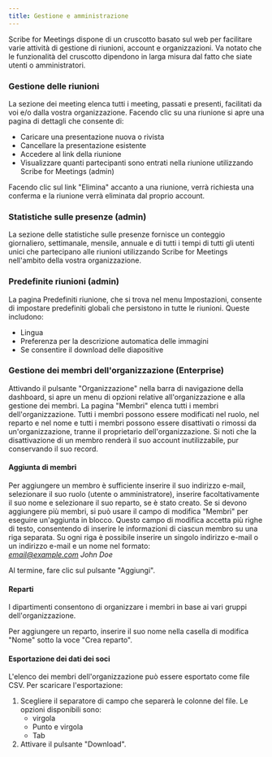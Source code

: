 ```yaml
---
title: Gestione e amministrazione
---
```



Scribe for Meetings dispone di un cruscotto basato sul web per facilitare varie attività di gestione di riunioni, account e organizzazioni.
Va notato che le funzionalità del cruscotto dipendono in larga misura dal fatto che siate utenti o amministratori.

### Gestione delle riunioni

La sezione dei meeting elenca tutti i meeting, passati e presenti, facilitati da voi e/o dalla vostra organizzazione. Facendo clic su una riunione si apre una pagina di dettagli che consente di:
* Caricare una presentazione nuova o rivista
* Cancellare la presentazione esistente
* Accedere al link della riunione
* Visualizzare quanti partecipanti sono entrati nella riunione utilizzando Scribe for Meetings (admin)

Facendo clic sul link "Elimina" accanto a una riunione, verrà richiesta una conferma e la riunione verrà eliminata dal proprio account.

### Statistiche sulle presenze (admin)

La sezione delle statistiche sulle presenze fornisce un conteggio giornaliero, settimanale, mensile, annuale e di tutti i tempi di tutti gli utenti unici che partecipano alle riunioni utilizzando Scribe for Meetings nell'ambito della vostra organizzazione.

### Predefinite riunioni (admin)

La pagina Predefiniti riunione, che si trova nel menu Impostazioni, consente di impostare predefiniti globali che persistono in tutte le riunioni. Queste includono:
* Lingua
* Preferenza per la descrizione automatica delle immagini
* Se consentire il download delle diapositive

### Gestione dei membri dell'organizzazione (Enterprise)

Attivando il pulsante "Organizzazione" nella barra di navigazione della dashboard, si apre un menu di opzioni relative all'organizzazione e alla gestione dei membri. La pagina "Membri" elenca tutti i membri dell'organizzazione. Tutti i membri possono essere modificati nel ruolo, nel reparto e nel nome e tutti i membri possono essere disattivati o rimossi da un'organizzazione, tranne il proprietario dell'organizzazione. Si noti che la disattivazione di un membro renderà il suo account inutilizzabile, pur conservando il suo record.

#### Aggiunta di membri

Per aggiungere un membro è sufficiente inserire il suo indirizzo e-mail, selezionare il suo ruolo (utente o amministratore), inserire facoltativamente il suo nome e selezionare il suo reparto, se è stato creato.
Se si devono aggiungere più membri, si può usare il campo di modifica "Membri" per eseguire un'aggiunta in blocco. Questo campo di modifica accetta più righe di testo, consentendo di inserire le informazioni di ciascun membro su una riga separata. Su ogni riga è possibile inserire un singolo indirizzo e-mail o un indirizzo e-mail e un nome nel formato:  
*email@example.com John Doe*

Al termine, fare clic sul pulsante "Aggiungi". 

#### Reparti

I dipartimenti consentono di organizzare i membri in base ai vari gruppi dell'organizzazione.

Per aggiungere un reparto, inserire il suo nome nella casella di modifica "Nome" sotto la voce "Crea reparto".

#### Esportazione dei dati dei soci

L'elenco dei membri dell'organizzazione può essere esportato come file CSV. Per scaricare l'esportazione:
1. Scegliere il separatore di campo che separerà le colonne del file. Le opzioni disponibili sono:
    * virgola
    * Punto e virgola
    * Tab
1. Attivare il pulsante "Download".

